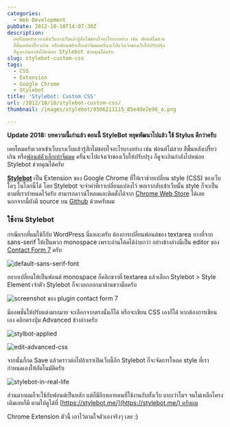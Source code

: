```yaml
---
categories:
  - Web Development
pubDate: 2012-10-10T14:07:30Z
description:
  เคยไหมครับเวลาเข้าเว็บบางเว็บแล้วรู้สึกไม่ชอบใจอะไรบางอย่าง เช่น ฟอนต์ไม่สวย
  สีพื้นหลังเปรี้ยวเกิน หรือฟอนต์ตัวเล็กเท่าจิ๋มมดครั้นจะไปแจ้งเจ้าของเว็บให้ปรับปรุง
  ก็ดูจะเกินกำลังไปหน่อย Stylebot ช่วยคุณได้ครับ
slug: stylebot-custom-css
tags:
  - CSS
  - Extension
  - Google Chrome
  - Stylebot
title: 'Stylebot: Custom CSS'
url: /2012/10/10/stylebot-custom-css/
thumbnail: /images/stylebot/8506211115_85e4de2e96_o.png

---
```


<WarningMessage>
  <strong>Update 2018: บทความนี้เก่าแล้ว ตอนนี้ StyleBot หยุดพัฒนาไปแล้ว ใช้ Stylus ดีกว่าครับ</strong>
</WarningMessage>

เคยไหมครับเวลาเข้าเว็บบางเว็บแล้วรู้สึกไม่ชอบใจอะไรบางอย่าง เช่น ฟอนต์ไม่สวย สีพื้นหลังเปรี้ยวเกิน หรือ[ฟอนต์ตัวเล็กเท่าจิ๋มมด](https://www.manager.co.th) ครั้นจะไปแจ้งเจ้าของเว็บให้ปรับปรุง ก็ดูจะเกินกำลังไปหน่อย Stylebot ช่วยคุณได้ครับ

[**Stylebot**](https://github.com/ankit/stylebot) เป็น Extension ของ Google Chrome ที่ให้เราช่วยเปลี่ยน style (CSS) ของเว็บใดๆ ในโลกนี้ได้ โดย Stylebot จะจำค่าที่เราเปลี่ยนแปลงไว้ พอเรากลับเข้าเว็บนั้น style ก็จะเป็นตามที่เรากำหนดไว้ครับ สามารถดาวน์โหลดและติดตั้งได้จาก [Chrome Web Store](https://chrome.google.com/webstore/detail/stylebot/oiaejidbmkiecgbjeifoejpgmdaleoha) ได้เลย นอกจากนี้ยังมี source บน [Github](https://github.com/ankit/stylebot) ด้วยครับผม

### ใช้งาน Stylebot

กรณีแรกที่ผมใช้ก็กับ WordPress นี่แหละครับ ต้องการเปลี่ยนฟอนต์ของ textarea บางที่จาก sans-serif ให้เป็นพวก monospace เพราะอ่านโค้ดได้ง่ายกว่า อย่างข้างล่างนี่เป็น editor ของ [Contact Form 7](https://wordpress.org/extend/plugins/contact-form-7/) ครับ

![default-sans-serif-font](/images/stylebot/8506203367_0420429f87_o.png)

อยากเปลี่ยนให้เป็นฟอนต์ monospace ก็คลิกขวาที่ textarea แล้วเลือก Stylebot > Style Element เจ้าตัว Stylebot ก็จะงอกออกมาด้านขวามือครับ

![screenshot ของ plugin contact form 7](/images/stylebot/8507317410_60f3b5c751_z.jpg)

มีออพชั่นให้ปรับแต่งมากมาย จะเลือกจากตรงนั้นก็ได้ หรือจะเขียน CSS เองก็ได้ หากต้องการเขียนเอง คลิกตรงปุ่ม Advanced ข้างล่างครับ

![stylbot-applied](/images/stylebot/8506211115_85e4de2e96_o.png)

![edit-advanced-css](/images/stylebot/8507324720_f3bec711a1_o.png)

จากนั้นก็กด Save แล้วคราวต่อไปถ้าเราเปิดเว็บนี้อีก Stylebot ก็จะจัดการโหลด style ที่เรากำหนดเองให้อัตโนมัติครับ

![stylebot-in-real-life](/images/stylebot/8506217379_173afce33a_o.png)

ส่วนมากผมก็จะใช้กับฟอนต์เป็นหลัก แต่ก็มีอีกหลายคนที่ใช้งานกับทั้งเว็บ แบบว่าโมฯ จนไม่เหลือโครงเดิมเลยก็มี ตามไปดูได้ที่ [https://stylebot.me/](https://stylebot.me/) ครับผม

Chrome Extension ตัวนี้ เอาไว้ตามใจตัวเองจริงๆ เลย :)
